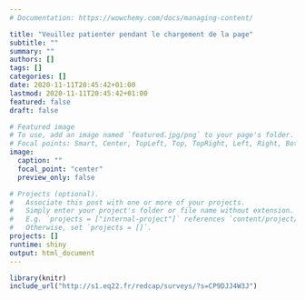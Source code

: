 ```yaml
---
# Documentation: https://wowchemy.com/docs/managing-content/

title: "Veuillez patienter pendant le chargement de la page"
subtitle: ""
summary: ""
authors: []
tags: []
categories: []
date: 2020-11-11T20:45:42+01:00
lastmod: 2020-11-11T20:45:42+01:00
featured: false
draft: false

# Featured image
# To use, add an image named `featured.jpg/png` to your page's folder.
# Focal points: Smart, Center, TopLeft, Top, TopRight, Left, Right, BottomLeft, Bottom, BottomRight.
image:
  caption: ""
  focal_point: "center"
  preview_only: false

# Projects (optional).
#   Associate this post with one or more of your projects.
#   Simply enter your project's folder or file name without extension.
#   E.g. `projects = ["internal-project"]` references `content/project/deep-learning/index.md`.
#   Otherwise, set `projects = []`.
projects: []
runtime: shiny
output: html_document
---
```



```r
library(knitr)
include_url("http://s1.eq22.fr/redcap/surveys/?s=CP9DJJ4W3J")
```
















  






